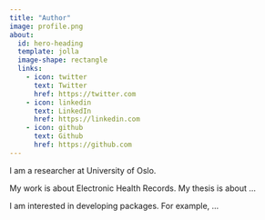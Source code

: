 ```yaml
---
title: "Author"
image: profile.png
about:
  id: hero-heading
  template: jolla
  image-shape: rectangle
  links:
    - icon: twitter
      text: Twitter
      href: https://twitter.com
    - icon: linkedin
      text: LinkedIn
      href: https://linkedin.com
    - icon: github
      text: Github
      href: https://github.com
---
```


::: {#hero-heading}

I am a researcher at University of Oslo. 

My work is about Electronic Health Records. My thesis is about ...

I am interested in developing packages. For example, ...


:::

